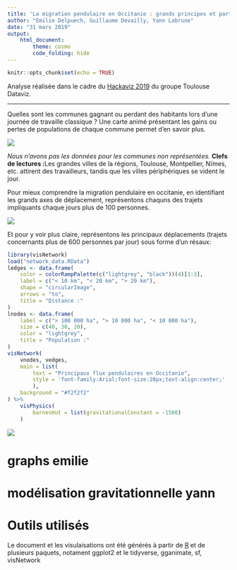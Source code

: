 ---
title: 'La migration pendulaire en Occitanie : grands principes et particularités locales'
author: "Emilie Delpuech, Guillaume Devailly, Yann Labrune"
date: "31 mars 2019"
output:  
    html_document:
        theme: cosmo
        code_folding: hide
---

```{r setup, include=FALSE}
knitr::opts_chunk$set(echo = TRUE)
```

Analyse réalisée dans le cadre du [Hackaviz 2019](http://toulouse-dataviz.fr/hackaviz-2019-2) du groupe Toulouse Dataviz.

---

Quelles sont les communes gagnant ou perdant des habitants lors d'une journée de travaille classique ?
Une carte animé présentant les gains ou pertes de populations de chaque commune permet d'en savoir plus.

![](pendulaire.gif)

*Nous n'avons pas les données pour les communes non représentées.*
**Clefs de lectures :**Les grandes villes de la régions, Toulouse, Montpellier, Nïmes, etc. attirent des travailleurs,
tandis que les villes périphériques se vident le jour.

Pour mieux comprendre la migration pendulaire en occitanie, en identifiant les grands axes de déplacement,
représentons chaquns des trajets impliquants chaque jours plus de 100 personnes.

![](lumieresDansLaNuit.gif)

Et pour y voir plus claire, représentons les principaux déplacements 
(trajets concernants plus de 600 personnes par jour) sous forme d'un résaux:


```{r network, fig.width=9.48, echo=FALSE}
library(visNetwork)
load("network_data.RData")
ledges <- data.frame(
    color = colorRampPalette(c("lightgrey", "black"))(4)[1:3],
    label = c("< 10 km", "< 20 km", "> 20 km"),
    shape = "circularImage",
    arrows = "to",
    title = "Distance :"
)
lnodes <- data.frame(
    label = c("> 100 000 ha", "> 10 000 ha", "< 10 000 ha"),
    size = c(40, 30, 20),
    color = "lightgrey",
    title = "Population :"
)
visNetwork(
    vnodes, vedges,
    main = list(
        text = "Principaux flux pendulaires en Occitanie",
        style = 'font-family:Arial;font-size:20px;text-align:center;'
        ),
    background = "#f2f2f2"
) %>%
    visPhysics(
        barnesHut = list(gravitationalConstant = -1500)
    )
```
![](network_legend.png)

# graphs emilie

# modélisation gravitationnelle yann

# Outils utilisés
Le document et les visulaisations ont été générés à partir de [R](https://cran.r-project.org/)
et de plusieurs paquets, notament 
ggplot2 et le tidyverse,
gganimate,
sf,
visNetwork
